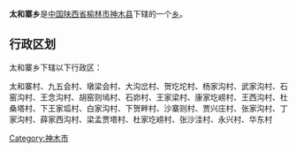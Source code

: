 {{中国乡级行政区
|行政区全称 = 太和寨乡
|景观照片文件名 = 
|景观照片描述 = 
|汉语拼音 =
|其他语言 = 
|其他语言名称 = 
|位置图文件名 = 
|位置图描述 = 
|自定义图片=
|上级行政区 = [[陕西省|陕西省]][[榆林市|榆林市]][[神木县|神木县]]
|行政区类别 = [[乡级行政区|乡]]
|行政区划代码 = 
|行政区划 = 
|村委会 = 
|居委会 = 
|建置时间 = 
|领导职位 = 
|领导名称 = 
|政府驻地 = 
|毗邻 = 
|地理坐标 = 
|总面积 = 
|总人口 = 
|户籍人口 = 
|户籍人口年份 = 
|常住人口 = 
|常住人口年份 = 
|人口密度 = 
|GDP = 
|邮政编码 = 
|电话区号 = 
|官方网站 = 
|网站名称 = 
}}
'''太和寨乡'''是[[中华人民共和国|中国]][[陕西省|陕西省]][[榆林市|榆林市]][[神木县|神木县]]下辖的一个[[乡级行政区|乡]]。

== 行政区划 ==
太和寨乡下辖以下行政区：

太和寨村、九五会村、墩梁会村、大沟岔村、贺圪坨村、杨家沟村、武家沟村、石窑沟村、王念沟村、胡窑则墕村、石峁村、王家梁村、康家圪崂村、王西沟村、杜桑塔村、下王家坬村、白家沟村、下贺畔村、沙寨则村、贾兴庄村、张家沟村、丁家沟村、薛家西沟村、梁孟贾塔村、杜家圪崂村、张沙洼村、永兴村、华东村

{{陕西小作品}}
{{神木县行政区划}}

[[Category:神木市|Category:神木市]]